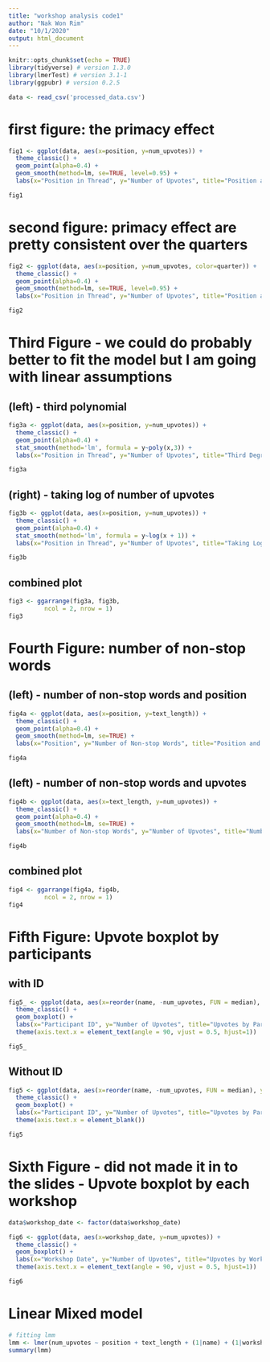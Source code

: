 ```yaml
---
title: "workshop analysis code1"
author: "Nak Won Rim"
date: "10/1/2020"
output: html_document
---
```


```r
knitr::opts_chunk$set(echo = TRUE)
library(tidyverse) # version 1.3.0
library(lmerTest) # version 3.1-1
library(ggpubr) # version 0.2.5
```

```r
data <- read_csv('processed_data.csv')
```

# first figure: the primacy effect

```r
fig1 <- ggplot(data, aes(x=position, y=num_upvotes)) +
  theme_classic() +
  geom_point(alpha=0.4) +
  geom_smooth(method=lm, se=TRUE, level=0.95) +
  labs(x="Position in Thread", y="Number of Upvotes", title="Position and Upvotes")

fig1
```

# second figure: primacy effect are pretty consistent over the quarters

```r
fig2 <- ggplot(data, aes(x=position, y=num_upvotes, color=quarter)) +
  theme_classic() +
  geom_point(alpha=0.4) +
  geom_smooth(method=lm, se=TRUE, level=0.95) +
  labs(x="Position in Thread", y="Number of Upvotes", title="Position and Upvotes")

fig2
```

# Third Figure - we could do probably better to fit the model but I am going with linear assumptions
## (left) - third polynomial

```r
fig3a <- ggplot(data, aes(x=position, y=num_upvotes)) +
  theme_classic() +
  geom_point(alpha=0.4) +
  stat_smooth(method='lm', formula = y~poly(x,3)) +
  labs(x="Position in Thread", y="Number of Upvotes", title="Third Degree Polynomial")

fig3a
```

## (right) - taking log of number of upvotes 
```r
fig3b <- ggplot(data, aes(x=position, y=num_upvotes)) +
  theme_classic() +
  geom_point(alpha=0.4) +
  stat_smooth(method='lm', formula = y~log(x + 1)) +
  labs(x="Position in Thread", y="Number of Upvotes", title="Taking Log(x+1) on Number of Upvotes")

fig3b
```

## combined plot

```r
fig3 <- ggarrange(fig3a, fig3b,
          ncol = 2, nrow = 1)
fig3
```

# Fourth Figure: number of non-stop words
## (left) - number of non-stop words and position

```r
fig4a <- ggplot(data, aes(x=position, y=text_length)) +
  theme_classic() +
  geom_point(alpha=0.4) +
  geom_smooth(method=lm, se=TRUE) +
  labs(x="Position", y="Number of Non-stop Words", title="Position and Number of Non-stop Words")

fig4a
```

## (left) - number of non-stop words and upvotes

```r
fig4b <- ggplot(data, aes(x=text_length, y=num_upvotes)) +
  theme_classic() +
  geom_point(alpha=0.4) +
  geom_smooth(method=lm, se=TRUE) +
  labs(x="Number of Non-stop Words", y="Number of Upvotes", title="Number of Non-stop Words and Upvotes")

fig4b
```

## combined plot

```r
fig4 <- ggarrange(fig4a, fig4b,
          ncol = 2, nrow = 1)
fig4
```

# Fifth Figure: Upvote boxplot by participants
## with ID

```r
fig5_ <- ggplot(data, aes(x=reorder(name, -num_upvotes, FUN = median), y=num_upvotes)) +
  theme_classic() +
  geom_boxplot() +
  labs(x="Participant ID", y="Number of Upvotes", title="Upvotes by Participants") + 
  theme(axis.text.x = element_text(angle = 90, vjust = 0.5, hjust=1))

fig5_
```

## Without ID

```r
fig5 <- ggplot(data, aes(x=reorder(name, -num_upvotes, FUN = median), y=num_upvotes)) +
  theme_classic() +
  geom_boxplot() +
  labs(x="Participant ID", y="Number of Upvotes", title="Upvotes by Participants") + 
  theme(axis.text.x = element_blank())

fig5
```

# Sixth Figure - did not made it in to the slides - Upvote boxplot by each workshop
```r
data$workshop_date <- factor(data$workshop_date)

fig6 <- ggplot(data, aes(x=workshop_date, y=num_upvotes)) +
  theme_classic() +
  geom_boxplot() +
  labs(x="Workshop Date", y="Number of Upvotes", title="Upvotes by Workshop Date") + 
  theme(axis.text.x = element_text(angle = 90, vjust = 0.5, hjust=1))

fig6
```

# Linear Mixed model

```r
# fitting lmm
lmm <- lmer(num_upvotes ~ position + text_length + (1|name) + (1|workshop_date), data = data, REML=FALSE)
summary(lmm)
```
